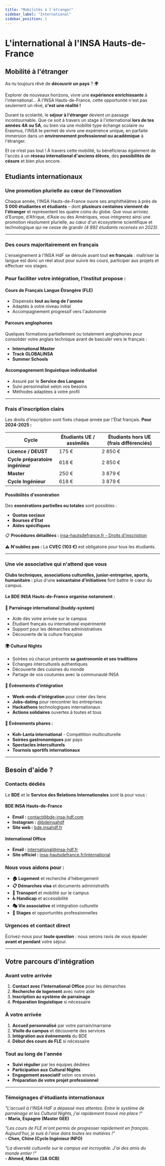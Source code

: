 ```yaml
---
title: "Mobilités à l'étranger"
sidebar_label: "International"
sidebar_position: 1
---
```


# L'international à l'INSA Hauts-de-France

## Mobilité à l'étranger

As-tu toujours rêvé de **découvrir un pays** ? 🌍

Explorer de nouveaux horizons, vivre une **expérience enrichissante** à l'international… À l'INSA Hauts-de-France, cette opportunité n'est pas seulement un rêve, **c'est une réalité !**

Durant ta scolarité, le **séjour à l'étranger** devient un passage incontournable. Que ce soit à travers un stage à l'international **lors de tes années 4A ou 5A**, ou bien via une mobilité type échange scolaire ou Erasmus, l'INSA te permet de vivre une expérience unique, en parfaite immersion dans un **environnement professionnel ou académique** à l'étranger.

Et ce n’est pas tout ! À travers cette mobilité, tu bénéficieras également de l'accès à un **réseau international d'anciens élèves**, des **possibilités de césure** et bien plus encore.

## Etudiants internationaux

### Une promotion plurielle au cœur de l'innovation

Chaque année, l'INSA Hauts-de-France ouvre ses amphithéâtres à près de **5 000 étudiantes et étudiants** – dont **plusieurs centaines viennent de l'étranger** et représentent les quatre coins du globe. Que vous arriviez d'Europe, d'Afrique, d'Asie ou des Amériques, vous intégrerez ainsi une promotion résolument plurielle, au cœur d'un écosystème scientifique et technologique qui ne cesse de grandir _(4 892 étudiants recensés en 2023)_.

---

### Des cours majoritairement en français

L'enseignement à l'INSA HdF se déroule avant tout **en français** : maîtriser la langue est donc un réel atout pour suivre les cours, participer aux projets et effectuer vos stages.

### Pour faciliter votre intégration, l'Institut propose :

#### Cours de Français Langue Étrangère (FLE)

- Dispensés **tout au long de l'année**
- Adaptés à votre niveau initial
- Accompagnement progressif vers l'autonomie

#### Parcours anglophones

Quelques formations partiellement ou totalement anglophones pour consolider votre anglais technique avant de basculer vers le français :

- **International Master**
- **Track GLOBALINSA**
- **Summer Schools**

#### Accompagnement linguistique individualisé

- Assuré par le **Service des Langues**
- Suivi personnalisé selon vos besoins
- Méthodes adaptées à votre profil

---

### Frais d'inscription clairs

Les droits d'inscription sont fixés chaque année par l'État français. **Pour 2024-2025 :**

| **Cycle**                        | **Étudiants UE / assimilés** | **Étudiants hors UE (frais différenciés)** |
| -------------------------------- | ---------------------------- | ------------------------------------------ |
| **Licence / DEUST**              | 175 €                        | 2 850 €                                    |
| **Cycle préparatoire ingénieur** | 618 €                        | 2 850 €                                    |
| **Master**                       | 250 €                        | 3 879 €                                    |
| **Cycle Ingénieur**              | 618 €                        | 3 879 €                                    |

#### Possibilités d'exonération

Des **exonérations partielles ou totales** sont possibles :

- **Quotas sociaux**
- **Bourses d'État**
- **Aides spécifiques**

📋 **Procédures détaillées :** [insa-hautsdefrance.fr - Droits d'inscription](https://www.insa-hautsdefrance.fr/formation/candidature-inscription/inscription)

⚠️ **N'oubliez pas :** La **CVEC (103 €)** est obligatoire pour tous les étudiants.

---

### Une vie associative qui n'attend que vous

**Clubs techniques, associations culturelles, junior-entreprise, sports, humanitaire :** plus d'une **soixantaine d'initiatives** font battre le cœur du campus.

#### Le BDE INSA Hauts-de-France organise notamment :

#### 👥 Parrainage international (buddy-system)

- Aide dès votre arrivée sur le campus
- Étudiant français ou international expérimenté
- Support pour les démarches administratives
- Découverte de la culture française

#### 🌍 Cultural Nights

- Soirées où chacun présente **sa gastronomie et ses traditions**
- Échanges interculturels authentiques
- Découverte des cuisines du monde
- Partage de vos coutumes avec la communauté INSA

#### 🎊 Événements d'intégration

- **Week-ends d'intégration** pour créer des liens
- **Jobs-dating** pour rencontrer les entreprises
- **Hackathons** technologiques internationaux
- **Actions solidaires** ouvertes à toutes et tous

#### 🌟 Événements phares :

- **Koh-Lanta international** - Compétition multiculturelle
- **Soirées gastronomiques** par pays
- **Spectacles interculturels**
- **Tournois sportifs internationaux**

---

## Besoin d'aide ?

### Contacts dédiés

Le **BDE** et le **Service des Relations Internationales** sont là pour vous :

#### BDE INSA Hauts-de-France

- **Email :** contact@bde-insa-hdf.com
- **Instagram :** [@bdeinsahdf](https://www.instagram.com/bdeinsahdf/?hl=fr)
- **Site web :** [bde.insahdf.fr](https://bde.insahdf.fr)

#### International Office

- **Email :** international@insa-hdf.fr
- **Site officiel :** [insa-hautsdefrance.fr/international](https://www.insa-hautsdefrance.fr/international)

### Nous vous aidons pour :

- **🏠 Logement** et recherche d'hébergement
- **📋 Démarches visa** et documents administratifs
- **🚌 Transport** et mobilité sur le campus
- **♿ Handicap** et accessibilité
- **🎭 Vie associative** et intégration culturelle
- **💼 Stages** et opportunités professionnelles

### Urgences et contact direct

Écrivez-nous pour **toute question** : nous serons ravis de vous épauler **avant et pendant** votre séjour.

---

## Votre parcours d'intégration

### Avant votre arrivée

1. **Contact avec l'International Office** pour les démarches
2. **Recherche de logement** avec notre aide
3. **Inscription au système de parrainage**
4. **Préparation linguistique** si nécessaire

### À votre arrivée

1. **Accueil personnalisé** par votre parrain/marraine
2. **Visite du campus** et découverte des services
3. **Intégration aux événements** du BDE
4. **Début des cours de FLE** si nécessaire

### Tout au long de l'année

- **Suivi régulier** par les équipes dédiées
- **Participation aux Cultural Nights**
- **Engagement associatif** selon vos envies
- **Préparation de votre projet professionnel**

---

### Témoignages d'étudiants internationaux

_"L'accueil à l'INSA HdF a dépassé mes attentes. Entre le système de parrainage et les Cultural Nights, j'ai rapidement trouvé ma place !"_  
**- Maria, Espagne (Master GEE)**

_"Les cours de FLE m'ont permis de progresser rapidement en français. Aujourd'hui, je suis à l'aise dans toutes les matières !"_  
**- Chen, Chine (Cycle Ingénieur INFO)**

_"La diversité culturelle sur le campus est incroyable. J'ai des amis du monde entier !"_  
**- Ahmed, Maroc (3A GCB)**
